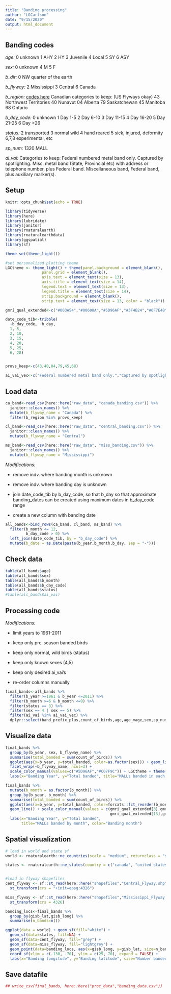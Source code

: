 ```yaml
---
title: "Banding processing"
author: "LGCarlson"
date: "9/15/2020"
output: html_document
---
```


## Banding codes

_age:_
0 unknown
1 AHY
2 HY
3 Juvenile
4 Local
5 SY
6 ASY

_sex:_
0 unknown
4 M
5 F

_b_dir:_
0 NW quarter of the earth

_b_flyway:_
2 Mississippi
3 Central
6 Canada

_b_region:_
[codes here](https://www.pwrc.usgs.gov/BBL/MANUAL/reg.cfm#region)
Canadian categories to keep: (US Flyways okay)
43 Northwest Territories
40 Nunavut
04 Alberta
79 Saskatchewan
45 Manitoba
68 Ontario

_b_day_code:_
0 unknown
1 Day 1-5
2 Day 6-10
3 Day 11-15
4 Day 16-20
5 Day 21-25
6 Day >26

_status:_
2 transported
3 normal wild
4 hand reared
5 sick, injured, deformity
6,7,8 experimental, etc

_sp_num:_
1320 MALL

_ai_vai:_
Categories to keep:
Federal numbered metal band only. 
Captured by spotlighting. 
Misc. metal band (State, Provincial etc) with address or telephone number, plus Federal band.
Miscellaneous band, Federal band, plus auxiliary marker(s). 

## Setup

```r
knitr::opts_chunk$set(echo = TRUE)

library(tidyverse)
library(here)
library(lubridate)
library(janitor)
library(rnaturalearth)
library(rnaturalearthdata)
library(ggspatial)
library(sf)
```

```r
theme_set(theme_light())

#set personalized plotting theme
LGCtheme <- theme_light() + theme(panel.background = element_blank(), 
                panel.grid = element_blank(), 
                axis.text = element_text(size = 13), 
                axis.title = element_text(size = 14), 
                legend.text = element_text(size = 13), 
                legend.title = element_text(size = 14), 
                strip.background = element_blank(), 
                strip.text = element_text(size = 13, color = "black"))

gmri_qual_extended<-c("#003A54","#00608A","#5D96AF","#3F4B24","#6F7E4B","#97AA5C","#A8B212","#AF9700","#EACA00","#FFE961","#BB3F0E", "#EA4F12","#F4916B","#00736D", "#55A29E","#A0CDCB","#767676","#A7A7A7","#E2E2E2")
```


```r
date_code_tib<-tribble(
  ~b_day_code, ~b_day, 
  1, 5, 
  2, 10, 
  3, 15, 
  4, 20, 
  5, 25, 
  6, 28)


provs_keep<-c(43,40,04,79,45,68)

ai_vai_vec<-c("Federal numbered metal band only.","Captured by spotlighting.", "Misc. metal band (State, Provincial etc) with address or telephone number, plus Federal band.","Miscellaneous band, Federal band, plus auxiliary marker(s).")
```

## Load data

```r
ca_band<-read_csv(here::here("raw_data", "canada_banding.csv")) %>% 
  janitor::clean_names() %>% 
  mutate(b_flyway_name = "Canada") %>% 
  filter(b_region %in% provs_keep)

cl_band<-read_csv(here::here("raw_data", "central_banding.csv")) %>% 
  janitor::clean_names() %>% 
  mutate(b_flyway_name = "Central")

ms_band<-read_csv(here::here("raw_data", "miss_banding.csv")) %>% 
  janitor::clean_names() %>% 
  mutate(b_flyway_name = "Mississippi")
```

_Modifications:_

* remove indv. where banding month is unknown

* remove indv. where banding day is unknown

* join date_code_tib by b_day_code, so that b_day so that approximate banding_dates can be created using maximum dates in b_day_code range

* create a new column with banding date


```r
all_bands<-bind_rows(ca_band, cl_band, ms_band) %>% 
  filter(b_month <= 12, 
         b_day_code > 0) %>% 
  left_join(date_code_tib, by = "b_day_code") %>% 
  mutate(b_date = as.Date(paste(b_year,b_month,b_day, sep = "-"))) 
```

## Check data

```r
table(all_bands$age)
table(all_bands$sex)
table(all_bands$b_month)
table(all_bands$b_day_code)
table(all_bands$status)
#table(all_bands$ai_vai)
```

## Processing code

_Modifications:_

* limit years to 1961-2011

* keep only pre-season banded birds

* keep only normal, wild birds (status)

* keep only known sexes (4,5)

* keep only desired ai_vai's

* re-order columns manually

```r
final_bands<-all_bands %>% 
  filter(b_year >=1961 & b_year <=2011) %>% 
  filter(b_month >=6 & b_month <=9) %>% 
  filter(status == 3) %>% 
  filter(sex == 4 | sex == 5) %>% 
  filter(ai_vai %in% ai_vai_vec) %>% 
  dplyr::select(band_prefix_plus,count_of_birds,age,age_vage,sex,sp_num,status,b_flyway,b_flyway_name,b_date,b_year,b_month,b_day_code, b_day, country_code,b_region,state_code,b_dir,b_coord_prec,b_lat,b_long,gisb_lat,gisb_long, band_size,band_type,ai_vai,how_aged,how_sexed)
```

## Visualize data

```r
final_bands %>% 
  group_by(b_year, sex, b_flyway_name) %>% 
  summarise(total_banded = sum(count_of_birds)) %>% 
  ggplot(aes(x=b_year, y=total_banded, color=as.factor(sex))) + geom_line() + 
  facet_wrap(~b_flyway_name, ncol=3) + 
  scale_color_manual(values=c("#5D96AF","#C07F9C")) + LGCtheme + theme(legend.position = "none") +
  labs(x="Banding Year", y="Total banded", title="MALLs banded in each flyway, by banding year, by sex")
```




```r
final_bands %>% 
  mutate(b_month = as.factor(b_month)) %>% 
  group_by(b_year, b_month) %>% 
  summarise(total_banded = sum(count_of_birds)) %>% 
  ggplot(aes(x=b_year, y=total_banded, color=forcats::fct_reorder(b_month, total_banded, .desc = T))) + 
  geom_line() + scale_color_manual(values = c(gmri_qual_extended[3],gmri_qual_extended[6],
                                              gmri_qual_extended[13],gmri_qual_extended[16])) + LGCtheme +
  labs(x="Banding Year", y="Total banded", 
       title="MALLs banded by month", color="Banding month")
```

## Spatial visualization

```r
# load in world and state sf
world <- rnaturalearth::ne_countries(scale = "medium", returnclass = "sf")

states <- rnaturalearth::ne_states(country = c("canada", "united states of america"), returnclass = "sf")


#load in flyway shapefiles
cent_flyway <- sf::st_read(here::here("shapefiles","Central_Flyway.shp")) %>% 
  st_transform(crs = "+init=epsg:4326") 

miss_flyway <- sf::st_read(here::here("shapefiles","Mississippi_Flyway.shp")) %>% 
  st_transform(crs = 4326) 
```

```r
banding_locs<-final_bands %>% 
  group_by(gisb_lat,gisb_long) %>% 
  summarise(n_bands=n())
```


```r
ggplot(data = world) + geom_sf(fill="white") + 
  geom_sf(data=states, fill=NA) + 
  geom_sf(data=cent_flyway, fill="grey") +
  geom_sf(data=miss_flyway, fill="lightgrey") + 
  geom_point(data=banding_locs, aes(x=gisb_long, y=gisb_lat, size=n_bands)) +
  coord_sf(xlim = c(-130, -70), ylim = c(25, 70), expand = FALSE) + 
  labs(x="Banding longitude", y="Banding latitude", size="Number banded")
```


## Save datafile

```r
## write_csv(final_bands, here::here("proc_data","banding_data.csv"))
```

